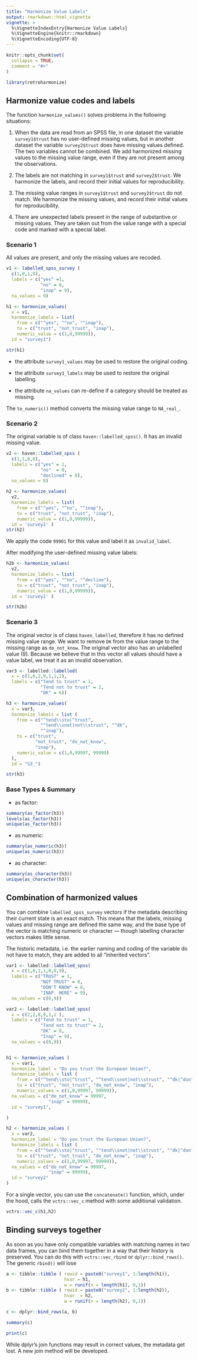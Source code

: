 ```yaml
---
title: "Harmonize Value Labels"
output: rmarkdown::html_vignette
vignette: >
  %\VignetteIndexEntry{Harmonize Value Labels}
  %\VignetteEngine{knitr::rmarkdown}
  %\VignetteEncoding{UTF-8}
---
```


```r
knitr::opts_chunk$set(
  collapse = TRUE,
  comment = "#>"
)
```

```r
library(retroharmonize)
```

## Harmonize value codes and labels

The function `harmonize_values()` solves problems in the following situations:

1. When the data are read from an SPSS file, in one dataset the variable `survey1$trust` has no user-defined missing values, but in another dataset the variable `survey2$trust` does have missing values defined. The two variables cannot be combined. We add harmonized missing values to the missing value range, even if they are not present among the observations.   

2. The labels are not matching in `survey1$trust` and `survey2$trust`. We harmonize the labels, and record their initial values for reproducibility.

3. The missing value ranges in `survey1$trust` and `survey2$trust` do not match. We harmonize the missing values, and record their initial values for reproducibility.

4. There are unexpected labels present in the range of substantive or missing values.  They are taken out from the value range with a special code and marked with a special label.


### Scenario 1

All values are present, and only the missing values are recoded. 

```r
v1 <- labelled_spss_survey (
  c(1,0,1,9), 
  labels = c("yes" =1,
             "no" = 0,
             "inap" = 9),
  na_values = 9)

h1 <- harmonize_values(
  x = v1, 
  harmonize_labels = list(
    from = c("^yes", "^no", "^inap"), 
    to = c("trust", "not_trust", "inap"), 
    numeric_value = c(1,0,99999)), 
  id = "survey1")

str(h1)
```
* the attribute `survey1_values` may be used to restore the original coding.

* the attribute `survey1_labels` may be used to restore the original labelling.

* the attribute `na_values` can re-define if a category should be treated as missing.

The `to_numeric()` method converts the missing value range to `NA_real_`.

### Scenario 2

The original variable is of class `haven::labelled_spss()`. It has an invalid missing value.

```r
v2 <- haven::labelled_spss (
  c(1,1,0,8), 
  labels = c("yes" = 1,
             "no"  = 0,
             "declined" = 8),
  na_values = 8)

h2 <- harmonize_values(
  v2, 
  harmonize_labels = list(
    from = c("^yes", "^no", "^inap"), 
    to = c("trust", "not_trust", "inap"), 
    numeric_value = c(1,0,99999)), 
  id = 'survey2' )
str(h2)
```

We apply the code `99901` for this value and label it as `invalid_label`. 

After modifying the user-defined missing value labels:

```r
h2b <- harmonize_values(
  v2, 
  harmonize_labels = list(
    from = c("^yes", "^no", "^decline"), 
    to = c("trust", "not_trust", "inap"), 
    numeric_value = c(1,0,99999)), 
  id = 'survey2' )

str(h2b)
```

### Scenario 3

The original vector is of class `haven_labelled`, therefore it has no defined missing value range. We want to remove `DK` from the value range to the missing range as `do_not_know`. The original vector also has an unlabelled value (9). Because we believe that in this vector all values should have a value label, we treat it as an invalid observation.

```r
var3 <- labelled::labelled(
  x = c(1,6,2,9,1,1,2), 
  labels = c("Tend to trust" = 1, 
             "Tend not to trust" = 2, 
             "DK" = 6))

h3 <- harmonize_values(
  x = var3, 
  harmonize_labels = list ( 
    from = c("^tend\\sto|^trust",
             "^tend\\snot|not\\strust", "^dk",
             "^inap"), 
    to = c("trust", 
           "not_trust", "do_not_know", 
           "inap"),
    numeric_value = c(1,0,99997, 99999)
  ), 
  id = "S3_")

str(h3)
```

### Base Types & Summary

* as factor:

```r
summary(as_factor(h3))
levels(as_factor(h3)) 
unique(as_factor(h3))
```
* as numeric:

```r
summary(as_numeric(h3))
unique(as_numeric(h3))
```

* as character:

```r
summary(as_character(h3))
unique(as_character(h3))
```

## Combination of harmonized values

You can combine `labelled_spss_survey` vectors if the metadata describing their current state is an exact match. This means that the labels, missing values and missing range are defined the same way, and the base type of the vector is matching numeric or character --- though labelling character vectors makes little sense.

The historic metadata, i.e. the earlier naming and coding of the variable do not have to match, they are added to all "inherited vectors".


```r
var1 <- labelled::labelled_spss(
  x = c(1,0,1,1,0,8,9), 
  labels = c("TRUST" = 1, 
             "NOT TRUST" = 0, 
             "DON'T KNOW" = 8, 
             "INAP. HERE" = 9), 
  na_values = c(8,9))

var2 <- labelled::labelled_spss(
  x = c(2,2,8,9,1,1 ), 
  labels = c("Tend to trust" = 1, 
             "Tend not to trust" = 2, 
             "DK" = 8, 
             "Inap" = 9), 
  na_values = c(8,9))


h1 <- harmonize_values (
  x = var1, 
  harmonize_label = "Do you trust the European Union?",
  harmonize_labels = list ( 
    from = c("^tend\\sto|^trust", "^tend\\snot|not\\strust", "^dk|^don", "^inap"), 
    to = c("trust", "not_trust", "do_not_know", "inap"),
    numeric_values = c(1,0,99997, 99999)), 
  na_values = c("do_not_know" = 99997,
                "inap" = 99999), 
  id = "survey1",

)

h2 <- harmonize_values (
  x = var2, 
  harmonize_label = "Do you trust the European Union?",
  harmonize_labels = list ( 
    from = c("^tend\\sto|^trust", "^tend\\snot|not\\strust", "^dk|^don", "^inap"), 
    to = c("trust", "not_trust", "do_not_know", "inap"),
    numeric_values = c(1,0,99997, 99999)), 
  na_values = c("do_not_know" = 99997,
                "inap" = 99999), 
  id = "survey2"
)

```

For a single vector, you can use the `concatenate()` function, which, under the hood, calls the `vctrs::vec_c` method with some additional validation.

```r
vctrs::vec_c(h1,h2)
```
## Binding surveys together

As soon as you have only compatible variables with matching names in two data frames, you can bind them together in a way that their history is preserved.  You can do this with `vctrs::vec_rbind` or `dplyr::bind_rows()`. The generic `rbind()` will lose

```r
a <- tibble::tibble ( rowid = paste0("survey1", 1:length(h1)),
                      hvar = h1, 
                      w = runif(n = length(h1), 0,1))
b <- tibble::tibble ( rowid = paste0("survey2", 1:length(h2)),
                      hvar  = h2, 
                      w = runif(n = length(h2), 0,1))

c <- dplyr::bind_rows(a, b)
```

```r
summary(c)
```

```r
print(c)
```

While dplyr's join functions may result in correct values, the metadata get lost. A new join method will be developed.
